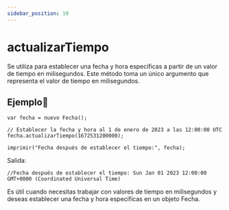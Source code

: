 ```yaml
---
sidebar_position: 19
---
```



# actualizarTiempo
Se utiliza para establecer una fecha y hora específicas a partir de un valor de tiempo en milisegundos. Este método toma un único argumento que representa el valor de tiempo en milisegundos.

## Ejemplo📝

```dummy
var fecha = nuevo Fecha();

// Establecer la fecha y hora al 1 de enero de 2023 a las 12:00:00 UTC
fecha.actualizarTiempo(1672531200000);

imprimir("Fecha después de establecer el tiempo:", fecha);
```
Salida:

```dummy
//Fecha después de establecer el tiempo: Sun Jan 01 2023 12:00:00 GMT+0000 (Coordinated Universal Time)
```
Es útil cuando necesitas trabajar con valores de tiempo en milisegundos y deseas establecer una fecha y hora específicas en un objeto Fecha.